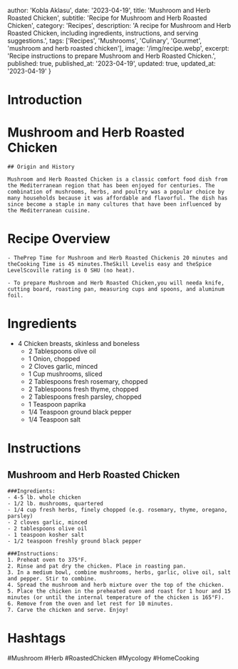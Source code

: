 
  author: 'Kobla Aklasu',
  date: '2023-04-19',
  title: 'Mushroom and Herb Roasted Chicken',
  subtitle: 'Recipe for Mushroom and Herb Roasted Chicken',
  category: 'Recipes',
  description: 'A recipe for Mushroom and Herb Roasted Chicken, including ingredients, instructions, and serving suggestions.',
  tags: ['Recipes', 'Mushrooms', 'Culinary', 'Gourmet', 'mushroom and herb roasted chicken'],
  image: '/img/recipe.webp',
  excerpt: 'Recipe instructions to prepare Mushroom and Herb Roasted Chicken.',
  published: true,
  published_at: '2023-04-19',
  updated: true,
  updated_at: '2023-04-19'
}


  # Introduction

# Mushroom and Herb Roasted Chicken
    
    ## Origin and History
    
    Mushroom and Herb Roasted Chicken is a classic comfort food dish from the Mediterranean region that has been enjoyed for centuries. The combination of mushrooms, herbs, and poultry was a popular choice by many households because it was affordable and flavorful. The dish has since become a staple in many cultures that have been influenced by the Mediterranean cuisine.

# Recipe Overview

    - ThePrep Time for Mushroom and Herb Roasted Chickenis 20 minutes and theCooking Time is 45 minutes.TheSkill Levelis easy and theSpice LevelScoville rating is 0 SHU (no heat).
    
    - To prepare Mushroom and Herb Roasted Chicken,you will needa knife, cutting board, roasting pan, measuring cups and spoons, and aluminum foil.

# Ingredients

- 4 Chicken breasts, skinless and boneless
    - 2 Tablespoons olive oil
    - 1 Onion, chopped
    - 2 Cloves garlic, minced
    - 1 Cup mushrooms, sliced
    - 2 Tablespoons fresh rosemary, chopped
    - 2 Tablespoons fresh thyme, chopped
    - 2 Tablespoons fresh parsley, chopped
    - 1 Teaspoon paprika 
    - 1/4 Teaspoon ground black pepper 
    - 1/4 Teaspoon salt

# Instructions

## Mushroom and Herb Roasted Chicken 
    
    ###Ingredients: 
    - 4-5 lb. whole chicken
    - 1/2 lb. mushrooms, quartered
    - 1/4 cup fresh herbs, finely chopped (e.g. rosemary, thyme, oregano, parsley)
    - 2 cloves garlic, minced
    - 2 tablespoons olive oil
    - 1 teaspoon kosher salt
    - 1/2 teaspoon freshly ground black pepper
    
    ###Instructions: 
    1. Preheat oven to 375°F.
    2. Rinse and pat dry the chicken. Place in roasting pan.
    3. In a medium bowl, combine mushrooms, herbs, garlic, olive oil, salt and pepper. Stir to combine.
    4. Spread the mushroom and herb mixture over the top of the chicken.
    5. Place the chicken in the preheated oven and roast for 1 hour and 15 minutes (or until the internal temperature of the chicken is 165°F).
    6. Remove from the oven and let rest for 10 minutes.
    7. Carve the chicken and serve. Enjoy!

# Hashtags

#Mushroom #Herb #RoastedChicken #Mycology #HomeCooking



